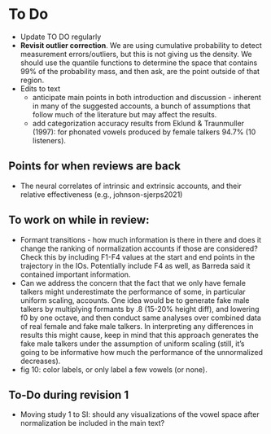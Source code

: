 # To Do

  * Update TO DO regularly
  * **Revisit outlier correction**. We are using cumulative probability to detect measurement errors/outliers, but this is not giving us the density. We should use the quantile functions to determine the space that contains 99% of the probability mass, and then ask, are the point outside of that region.
  * Edits to text
    * anticipate main points in both introduction and discussion - inherent in many of the suggested accounts, a bunch of assumptions that follow much of the literature but may affect the results.
    * add categorization accuracy results from Eklund & Traunmuller (1997): for phonated vowels produced by female talkers 94.7% (10 listeners).
  
## Points for when reviews are back
  * The neural correlates of intrinsic and extrinsic accounts, and their relative effectiveness (e.g., johnson-sjerps2021)

## To work on while in review:
  * Formant transitions - how much information is there in there and does it change the ranking of normalization accounts if those are considered? Check this by including F1-F4 values at the start and end points in the trajectory in the IOs. Potentially include F4 as well, as Barreda said it contained important information.
  * Can we address the concern that the fact that we only have female talkers might underestimate the performance of some, in particular uniform scaling, accounts. One idea would be to generate fake male talkers by multiplying formants by .8 (15-20% height diff), and lowering f0 by one octave, and then conduct same analyses over combined data of real female and fake male talkers. In interpreting any differences in results this might cause, keep in mind that this approach generates the fake male talkers under the assumption of uniform scaling (still, it's going to be informative how much the performance of the unnormalized decreases).
  * fig 10: color labels, or only label a few vowels (or none).
  
## To-Do during revision 1
  * Moving study 1 to SI: should any visualizations of the vowel space after normalization be included in the main text?
